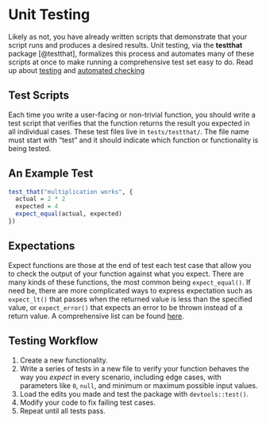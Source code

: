 # Unit Testing {#test}

Likely as not, you have already written scripts that demonstrate that your script runs and produces a desired results. Unit testing, via the **testthat** package [@testthat], formalizes this process and automates many of these scripts at once to make running a comprehensive test set easy to do. Read up about [testing](https://r-pkgs.org/tests.html) and [automated checking](https://r-pkgs.org/r-cmd-check.html)


## Test Scripts

Each time you write a user-facing or non-trivial function, you should write a test script that verifies that the function returns the result you expected in all individual cases. These test files live in `tests/testthat/`. The file name must start with "test" and it should indicate which function or functionality is being tested. 

## An Example Test
```r
test_that("multiplication works", {
  actual = 2 * 2
  expected = 4
  expect_equal(actual, expected)
})
```

## Expectations

Expect functions are those at the end of test each test case that allow you to check the output of your function against what you expect. There are many kinds of these functions, the most common being `expect_equal()`. If need be, there are more complicated ways to express expectation such as `expect_lt()` that passes when the returned value is less than the specified value, or `expect_error()` that expects an error to be thrown instead of a return value. A comprehensive list can be found [here](https://testthat.r-lib.org/reference/index.html).

## Testing Workflow

1. Create a new functionality.
2. Write a series of tests in a new file to verify your function behaves the way you *expect* in every scenario, including edge cases, with parameters like `0`, `null`, and minimum or maximum possible input values. 
3. Load the edits you made and test the package with `devtools::test()`.
4. Modify your code to fix failing test cases.
5. Repeat until all tests pass.
